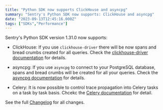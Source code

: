 ```yaml
---
title: "Python SDK now supports ClickHouse and asyncpg"
summary: "Sentry's Python SDK now supports: ClickHouse and asyncpg"
date: "2023-09-13T12:45:16.000Z"
tags: ["SDKs","Performance"]
---
```


  Sentry's Python SDK version 1.31.0 now supports:

* ClickHouse: If you use `clickhouse-driver` there will be now spans and bread crumbs created for all queries. Check the [clickhouse-driver documentation](https://docs.sentry.io/platforms/python/configuration/integrations/clickhouse-driver/) for details.

* asyncpg: If you use `asyncpg` to connect to your PostgreSQL database, spans and bread crumbs will be created for all your queries. Check the [asyncpg documentation](https://docs.sentry.io/platforms/python/configuration/integrations/asyncpg/) for details.

* Celery: It is now possible to control trace propagation into Celery tasks on a task by task basis. Chcekc the [Celery documentation](https://docs.sentry.io/platforms/python/guides/celery/#distributed-traces) for detail.

See the full [Changelog](https://github.com/getsentry/sentry-python/releases/tag/1.31.0) for all changes.
